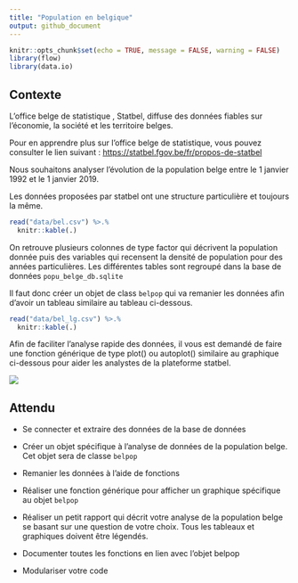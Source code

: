 ```yaml
---
title: "Population en belgique"
output: github_document
---
```


<!-- Do not edit de README.md -->

```r
knitr::opts_chunk$set(echo = TRUE, message = FALSE, warning = FALSE)
library(flow)
library(data.io)
```

## Contexte

L’office belge de statistique , Statbel, diffuse des données fiables sur l’économie, la société et les territoire belges.

Pour en apprendre plus sur l’office belge de statistique, vous pouvez consulter le lien suivant : <https://statbel.fgov.be/fr/propos-de-statbel>

Nous souhaitons analyser l’évolution de la population belge entre le 1 janvier 1992 et le 1 janvier 2019.

Les données proposées par statbel ont une structure particulière et toujours la même.

```r
read("data/bel.csv") %>.%
  knitr::kable(.)
```

On retrouve plusieurs colonnes de type factor qui décrivent la population donnée puis des variables qui recensent la densité de population pour des années particulières. Les différentes tables sont regroupé dans la base de données `popu_belge_db.sqlite`

Il faut donc créer un objet de class `belpop` qui va remanier les données afin d'avoir un tableau similaire au tableau ci-dessous. 

```r
read("data/bel_lg.csv") %>.%
  knitr::kable(.)
```

Afin de faciliter l'analyse rapide des données, il vous est demandé de faire une fonction générique de type plot() ou autoplot() similaire au graphique ci-dessous pour aider les analystes de la plateforme statbel.

![](images/graph.png)

## Attendu

- Se connecter et extraire des données de la base de données

- Créer un objet spécifique à l'analyse de données de la population belge. Cet objet sera de classe `belpop` 

- Remanier les données à l'aide de fonctions 

- Réaliser une fonction générique pour afficher un graphique spécifique au objet `belpop`

- Réaliser un petit rapport qui décrit votre analyse de la population belge se basant sur une question de votre choix. Tous les tableaux et graphiques doivent être légendés. 

- Documenter toutes les fonctions en lien avec l'objet belpop

- Modulariser votre code

